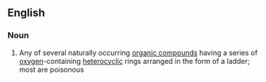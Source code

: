 ==English==

===Noun===
{{en-noun|head=[[ladder]] [[polyether]]}}

# {{context|biochemistry|lang=en}} Any of several naturally occurring [[organic compound]]s having a series of [[oxygen]]-containing [[heterocyclic]] rings arranged in the form of a ladder; most are poisonous